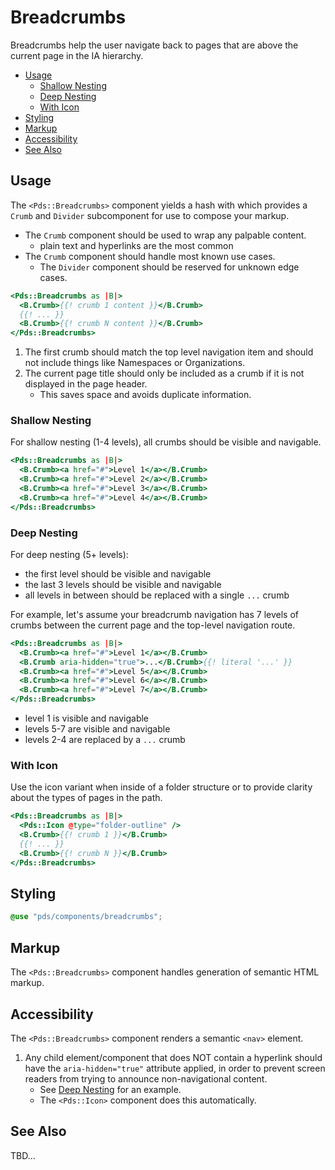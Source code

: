 
# Breadcrumbs
Breadcrumbs help the user navigate back to pages that are above the current page
in the IA hierarchy.

- [Usage](#usage)
  - [Shallow Nesting](#shallow-nesting)
  - [Deep Nesting](#deep-nesting)
  - [With Icon](#with-icon)
- [Styling](#styling)
- [Markup](#markup)
- [Accessibility](#accessibility)
- [See Also](#see-also)


## Usage
The `<Pds::Breadcrumbs>` component yields a hash with which provides a `Crumb`
and `Divider` subcomponent for use to compose your markup.

* The `Crumb` component should be used to wrap any palpable content.
    * plain text and hyperlinks are the most common
* The `Crumb` component should handle most known use cases.
  * The `Divider` component should be reserved for unknown edge cases.

```handlebars
<Pds::Breadcrumbs as |B|>
  <B.Crumb>{{! crumb 1 content }}</B.Crumb>
  {{! ... }}
  <B.Crumb>{{! crumb N content }}</B.Crumb>
</Pds::Breadcrumbs>
```

1. The first crumb should match the top level navigation item and should not
   include things like Namespaces or Organizations.
2. The current page title should only be included as a crumb if it is not
   displayed in the page header.
    * This saves space and avoids duplicate information.

### Shallow Nesting
For shallow nesting (1-4 levels), all crumbs should be visible and navigable.

```handlebars
<Pds::Breadcrumbs as |B|>
  <B.Crumb><a href="#">Level 1</a></B.Crumb>
  <B.Crumb><a href="#">Level 2</a></B.Crumb>
  <B.Crumb><a href="#">Level 3</a></B.Crumb>
  <B.Crumb><a href="#">Level 4</a></B.Crumb>
</Pds::Breadcrumbs>
```


### Deep Nesting
For deep nesting (5+ levels):

* the first level should be visible and navigable
* the last 3 levels should be visible and navigable
* all levels in between should be replaced with a single `...` crumb


For example, let's assume your breadcrumb navigation has 7 levels of crumbs
between the current page and the top-level navigation route.

```handlebars
<Pds::Breadcrumbs as |B|>
  <B.Crumb><a href="#">Level 1</a></B.Crumb>
  <B.Crumb aria-hidden="true">...</B.Crumb>{{! literal '...' }}
  <B.Crumb><a href="#">Level 5</a></B.Crumb>
  <B.Crumb><a href="#">Level 6</a></B.Crumb>
  <B.Crumb><a href="#">Level 7</a></B.Crumb>
</Pds::Breadcrumbs>
```
* level 1 is visible and navigable
* levels 5-7 are visible and navigable
* levels 2-4 are replaced by a `...` crumb



### With Icon
Use the icon variant when inside of a folder structure or to provide clarity
about the types of pages in the path.

```handlebars
<Pds::Breadcrumbs as |B|>
  <Pds::Icon @type="folder-outline" />
  <B.Crumb>{{! crumb 1 }}</B.Crumb>
  {{! ... }}
  <B.Crumb>{{! crumb N }}</B.Crumb>
</Pds::Breadcrumbs>
```


## Styling
```scss
@use "pds/components/breadcrumbs";
```


## Markup
The `<Pds::Breadcrumbs>` component handles generation of semantic HTML markup.


## Accessibility
The `<Pds::Breadcrumbs>` component renders a semantic `<nav>` element.

1. Any child element/component that does NOT contain a hyperlink should have the
   `aria-hidden="true"` attribute applied, in order to prevent screen readers
   from trying to announce non-navigational content.
    * See [Deep Nesting](#deep-nesting) for an example.
    * The `<Pds::Icon>` component does this automatically.


## See Also
TBD...
